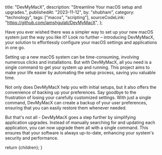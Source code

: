   title: "DevMyMacX",
  description: "Streamline Your macOS setup and upgrades.",
  publishedAt: "2023-11-12",
  by: "shubham",
  category: "technology",
  tags: ["macos", "scripting"],
  sourceCodeLink: "https://github.com/iamshgulati/DevMyMacX",
};

Have you ever wished there was a simpler way to set up your new macOS system just the way you like it? Look no further – introducing DevMyMacX, your solution to effortlessly configure your macOS settings and applications in one go.

Setting up a new macOS system can be time-consuming, involving numerous clicks and installations. But with DevMyMacX, all you need is a single command to get your system up and running. This project aims to make your life easier by automating the setup process, saving you valuable time.

Not only does DevMyMacX help you with initial setups, but it also offers the convenience of backing up your preferences. Say goodbye to the frustration of losing your carefully customized settings. With just a single command, DevMyMacX can create a backup of your user preferences, ensuring that you can easily restore them whenever needed.

But that's not all - DevMyMacX goes a step further by simplifying application upgrades. Instead of manually searching for and updating each application, you can now upgrade them all with a single command. This ensures that your software is always up-to-date, enhancing your system's security and performance.

  return <ContentLayout metadata={metadata}>{children}</ContentLayout>;
}
